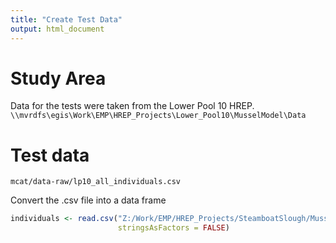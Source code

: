 ```yaml
---
title: "Create Test Data"
output: html_document
---
```


# Study Area
Data for the tests were taken from the Lower Pool 10 HREP. `\\mvrdfs\egis\Work\EMP\HREP_Projects\Lower_Pool10\MusselModel\Data`

# Test data
`mcat/data-raw/lp10_all_individuals.csv`

Convert the .csv file into a data frame
```r
individuals <- read.csv("Z:/Work/EMP/HREP_Projects/SteamboatSlough/Mussels/mcat/data-raw/lp10_all_individuals.csv", 
                        stringsAsFactors = FALSE)
```



